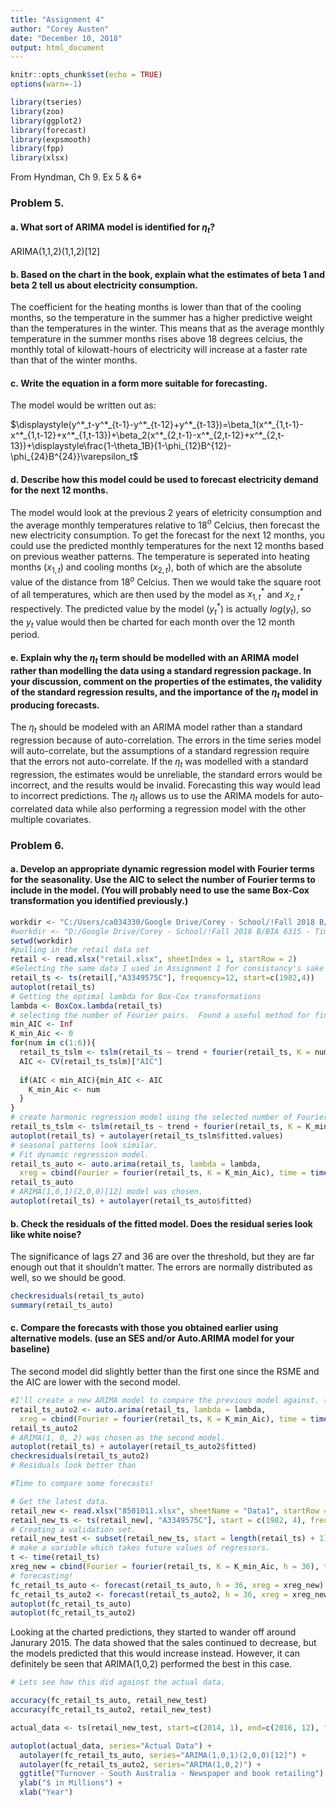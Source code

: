 ---
title: "Assignment 4"
author: "Corey Austen"
date: "December 10, 2018"
output: html_document
---

```{r setup, include=FALSE}
knitr::opts_chunk$set(echo = TRUE)
options(warn=-1)
```

```{r, include=FALSE}
library(tseries)
library(zoo)
library(ggplot2)
library(forecast)
library(expsmooth)
library(fpp)
library(xlsx)
```


From Hyndman, Ch 9. Ex 5 & 6*

### Problem 5.

####  a. What sort of ARIMA model is identified for $\eta_t$?
  
  ARIMA(1,1,2)(1,1,2)[12]
  
####  b. Based on the chart in the book, explain what the estimates of beta 1 and beta 2 tell us about electricity consumption.
  
  The coefficient for the heating months is lower than that of the cooling months, so the temperature in the summer has a higher predictive weight than the temperatures in the winter.  This means that as the average monthly temperature in the summer months rises above 18 degrees celcius, the monthly total of kilowatt-hours of electricity will increase at a faster rate than that of the winter months.
  
####  c. Write the equation in a form more suitable for forecasting.

The model would be written out as:
 
$\displaystyle(y^*_t-y^*_{t-1}-y^*_{t-12}+y^*_{t-13})=\beta_1(x^*_{1,t-1}-x^*_{1,t-12}+x^*_{1,t-13})+\beta_2(x^*_{2,t-1}-x^*_{2,t-12}+x^*_{2,t-13})+\displaystyle\frac{1-\theta_1B}{1-\phi_{12}B^{12}-\phi_{24}B^{24}}\varepsilon_t$
  
####  d. Describe how this model could be used to forecast electricity demand for the next 12 months.

The model would look at the previous 2 years of eletricity consumption and the average monthly temperatures relative to 18$^o$ Celcius, then forecast the new electricity consumption.  To get the forecast for the next 12 months, you could use the predicted monthly temperatures for the next 12 months based on previous weather patterns.  The temperature is seperated into heating months ($x_{1,t}$) and cooling months ($x_{2,t}$), both of which are the absolute value of the distance from 18$^o$ Celcius.  Then we would take the square root of all temperatures, which are then used by the model as $x^*_{1,t}$ and $x^*_{2,t}$ respectively.  The predicted value by the model ($y^*_t$) is actually $log(y_t)$, so the $y_t$ value would then be charted for each month over the 12 month period.

####  e. Explain why the $\eta_t$ term should be modelled with an ARIMA model rather than modelling the data using a standard regression package. In your discussion, comment on the properties of the estimates, the validity of the standard regression results, and the importance of the $\eta_t$ model in producing forecasts.

The $\eta_t$ should be modeled with an ARIMA model rather than a standard regression because of auto-correlation.  The errors in the time series model will auto-correlate, but the assumptions of a standard regression require that the errors not auto-correlate.  If the $\eta_t$ was modelled with a standard regression, the estimates would be unreliable, the standard errors would be incorrect, and the results would be invalid.  Forecasting this way would lead to incorrect predictions.  The $\eta_t$ allows us to use the ARIMA models for auto-correlated data while also performing a regression model with the other multiple covariates.


### Problem 6.

#### a. Develop an appropriate dynamic regression model with Fourier terms for the seasonality. Use the AIC to select the number of Fourier terms to include in the model. (You will probably need to use the same Box-Cox transformation you identified previously.)

```{r part_a}
workdir <- "C:/Users/ca034330/Google Drive/Corey - School/!Fall 2018 B/BIA 6315 - Time Series and Forecasting/Assignment 4"
#workdir <- "D:/Google Drive/Corey - School/!Fall 2018 B/BIA 6315 - Time Series and Forecasting/Assignment 4"
setwd(workdir)
#pulling in the retail data set
retail <- read.xlsx("retail.xlsx", sheetIndex = 1, startRow = 2)
#Selecting the same data I used in Assignment 1 for consistancy's sake
retail_ts <- ts(retail[,"A3349575C"], frequency=12, start=c(1982,4))
autoplot(retail_ts)
# Getting the optimal lambda for Box-Cox transformations
lambda <- BoxCox.lambda(retail_ts)
# selecting the number of Fourier pairs.  Found a useful method for finding K online.
min_AIC <- Inf
K_min_Aic <- 0
for(num in c(1:6)){
  retail_ts_tslm <- tslm(retail_ts ~ trend + fourier(retail_ts, K = num), lambda = lambda)
  AIC <- CV(retail_ts_tslm)["AIC"]
  
  if(AIC < min_AIC){min_AIC <- AIC
    K_min_Aic <- num
  }
}
# create harmonic regression model using the selected number of Fourier pairs.
retail_ts_tslm <- tslm(retail_ts ~ trend + fourier(retail_ts, K = K_min_Aic), lambda = lambda)
autoplot(retail_ts) + autolayer(retail_ts_tslm$fitted.values)
# seasonal patterns look similar.
# Fit dynamic regression model.
retail_ts_auto <- auto.arima(retail_ts, lambda = lambda,
  xreg = cbind(Fourier = fourier(retail_ts, K = K_min_Aic), time = time(retail_ts)))
retail_ts_auto
# ARIMA(1,0,1)(2,0,0)[12] model was chosen.
autoplot(retail_ts) + autolayer(retail_ts_auto$fitted)
```

####  b. Check the residuals of the fitted model. Does the residual series look like white noise?

The significance of lags 27 and 36 are over the threshold, but they are far enough out that it shouldn't matter.  The errors are normally distributed as well, so we should be good.

```{r part_b}
checkresiduals(retail_ts_auto)
summary(retail_ts_auto)
```

####  c. Compare the forecasts with those you obtained earlier using alternative models. (use an SES and/or Auto.ARIMA model for your baseline)

The second model did slightly better than the first one since the RSME and the AIC are lower with the second model.

```{r part_c}
#I'll create a new ARIMA model to compare the previous model against. (This takes a long time to reconcile.)
retail_ts_auto2 <- auto.arima(retail_ts, lambda = lambda,
  xreg = cbind(Fourier = fourier(retail_ts, K = K_min_Aic), time = time(retail_ts)), approximation = FALSE, stepwise = FALSE)
retail_ts_auto2
# ARIMA(1, 0, 2) was chosen as the second model.
autoplot(retail_ts) + autolayer(retail_ts_auto2$fitted)
checkresiduals(retail_ts_auto2)
# Residuals look better than 

#Time to compare some forecasts!

# Get the latest data.
retail_new <- read.xlsx("8501011.xlsx", sheetName = "Data1", startRow = 10)
retail_new_ts <- ts(retail_new[, "A3349575C"], start = c(1982, 4), frequency = 12)
# Creating a validation set.
retail_new_test <- subset(retail_new_ts, start = length(retail_ts) + 1)
# make a variable which takes future values of regressors.
t <- time(retail_ts)
xreg_new = cbind(Fourier = fourier(retail_ts, K = K_min_Aic, h = 36), time = t[length(t)] + seq(36)/12)
# forecasting!
fc_retail_ts_auto <- forecast(retail_ts_auto, h = 36, xreg = xreg_new)
fc_retail_ts_auto2 <- forecast(retail_ts_auto2, h = 36, xreg = xreg_new)
autoplot(fc_retail_ts_auto)
autoplot(fc_retail_ts_auto2)

```

Looking at the charted predictions, they started to wander off around Janurary 2015.  The data showed that the sales continued to decrease, but the models predicted that this would increase instead.  However, it can definitely be seen that ARIMA(1,0,2) performed the best in this case.

```{r}
# Lets see how this did against the actual data.

accuracy(fc_retail_ts_auto, retail_new_test)
accuracy(fc_retail_ts_auto2, retail_new_test)

actual_data <- ts(retail_new_test, start=c(2014, 1), end=c(2016, 12), frequency=12) 

autoplot(actual_data, series="Actual Data") +
  autolayer(fc_retail_ts_auto, series="ARIMA(1,0,1)(2,0,0)[12]") +
  autolayer(fc_retail_ts_auto2, series="ARIMA(1,0,2)") +
  ggtitle("Turnover - South Australia - Newspaper and book retailing") + 
  ylab("$ in Millions") +
  xlab("Year")
```

